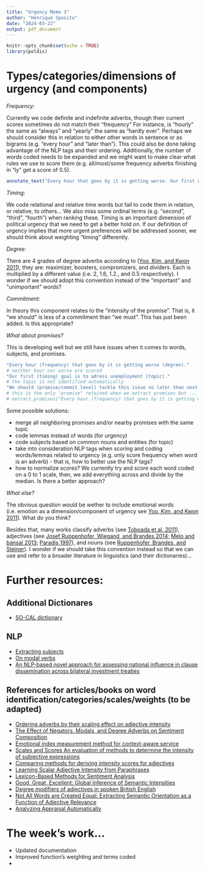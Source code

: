 ```yaml
---
title: "Urgency Memo 3"
author: "Henrique Sposito"
date: "2024-03-22"
output: pdf_document
---
```


```r
knitr::opts_chunk$set(echo = TRUE)
library(poldis)
```

# Types/categories/dimensions of urgency (and components)

*Frequency:*

Currently we code definite and indefinite adverbs, though their current scores sometimes do not match their "frequency" For instance, is "hourly" the same as "always" and "yearly" the same as "hardly ever". Perhaps we should consider this in relation to either other words in sentence or as bigrams (e.g. "every hour" and "later than"). This could also be done taking advantage of the NLP tags and their ordering. Additionally, the number of words coded needs to be expanded and we might want to make clear what rules we use to score them (e.g. all/most/some frequency adverbs finishing in "ly" get a score of 0.5). 

```r
annotate_text("Every hour that goes by it is getting worse. Our first goal is to adress unemployment. We should tackle this issue no later than next year.")
```

*Timing:*

We code relational and relative time words but fail to code them in relation, or relative, to others... We also miss some ordinal terms (e.g. "second", "third", "fourth") when ranking these. Timing is an important dimension of political urgency that we need to get a better hold on. If our definition of urgency implies that more urgent preferences will be addressed sooner, we should think about weighting "timing" differently. 

*Degree:*

There are 4 grades of degree adverbs according to ([Yoo, Kim, and Kwon 2011](https://www.sciencedirect.com/science/article/pii/S0957417410006627)), they are: maximizer, boosters, compromizers, and dividers. Each is multiplied by a different value (i.e. 2, 1.6, 1.2., and 0.5 respectively). I wonder if we should adopt this convention instead of the "important" and "unimportant" words?

*Commitment:*

In theory this component relates to the "intensity of the promise". That is, it "we should" is less of a commitment than "we must". This has just been added. Is this appropriate?

*What about promises?*

This is developing well but we still have issues when it comes to words, subjects, and promises. 

```r
"Every hour (frequency) that goes by it is getting worse (degree)."
# neither hour nor worse are scored
"Our first (timing) goal is to adress unemployment (topic)."
# the topic is not identified automatically
"We should (promise/commit level) tackle this issue no later than next year (timing)."
# this is the only "promise" retained when we extract promises but ...
# extract_promises("Every hour (frequency) that goes by it is getting worse (degree). Our first (timing) goal is to adress unemployment (topic). We should (promise/commit level) tackle this issue no later than next year (timing).")
```

Some possible solutions:

- merge all neighboring promises and/or nearby promises with the same topic
- code lemmas instead of words (for urgency)
- code subjects based on common nouns and entities (for topic)
- take into consideration NLP tags when scoring and coding words/lemmas related to urgency (e.g. only score frequency when word is an adverb) - that is, how to better use the NLP tags?
- how to normalize scores? We currently try and score each word coded on a 0 to 1 scale, then, we add everything across and divide by the median. Is there a better approach?

*What else?*

The obvious question would be wether to include emotional words (i.e. emotion as a dimension/component of urgency see [Yoo, Kim, and Kwon 2011](https://www.sciencedirect.com/science/article/pii/S0957417410006627)). What do you think?

Besides that, many works classify adverbs (see [Toboada et al. 2011](https://watermark.silverchair.com/coli_a_00049.pdf?token=AQECAHi208BE49Ooan9kkhW_Ercy7Dm3ZL_9Cf3qfKAc485ysgAAAzcwggMzBgkqhkiG9w0BBwagggMkMIIDIAIBADCCAxkGCSqGSIb3DQEHATAeBglghkgBZQMEAS4wEQQMhEkCRBlZxTHGBKJnAgEQgIIC6mtBuA0BzNdRmuG1RyGQi9krBrNZ7ae_oQ8__uHQVeG8ux9eiyT0gVR_URENzkzAiBHiZG6nITGepBYQTYCEgyYAx-Xy8nfg9G23fuBfBemDNsYO8FuEAOkAH5gSUulDVM6cPWdIH41v7VdSSBeoTzv_odLEX0P0pM_q5VJE5n8CwjwULopYDt0odWllW-8zyHVg8k83IlgsucYkt8CVhx-OqS7fz1YErn5eqEZ_uKTn-63wH3sXpLqeXf88t02oBxsKuvSumNVLirPueJpZ5OHwRwDYlDsfpF0fK3nOB3HXi2alQGXs7sd-I0bs2RJj5S7BsD6aNsTHoikRHjPaVDWWkFv2Y4VfYJ8xjWCciX2DXBxfegOuIjyZVDFxby1sv7xZuzdrVUzz7a2b28vwhLfOmACM0p8ZbM0JbatFP9pHPXsgEK0JAD5Q5Fo54Q378B5jT5rlw3x7LGbM8ax3T92EWPyfDMqLuPsFLmKmeFIJzQULXWo2O9rrnpIyZDIjoNi3pgBr4mSl46rfhHMXre6Effd_jswSCAL0SjUPY_wGyr1BQ07HcTHc4dcF8ekMz3yOLn920lCBEHBq1vRzxQVPg1LkrSkuUYMbl9l_deuvPJVNm35FSXVMpSMkKqZhxR2FFMSerUzh2zMXo16Em4bWTqbgArIXVkyhL2x0OCgd2a2aDEYfBG2oPBHtX42INjH5LPiksDbeoN9zIaz_oywficbMXQk3Sc8a_jmkYC9zcStMerqmRp_cSz6rr-RFXp_qRQaMn9hB-laYiruekSxTykPjFTsrRRG6hHO6yF-WlY4qSJ7OEnGDD4DLZ6i2STnYQLlzfr2Z7-UjyxRKvugINwqw3cL7_Ti6cFoNyo_rcq0hOhZhsGQLmyKFzCtXdZANuaBSauJdDamERB6qDfH_Ac5Es2y9vaNF9DkTrlXNltBsbXRJoIIoRnN8eA8xcF6yZZLgXWDE9H_lQWI_YI-U52x4Z4N4se8J)), adjectives (see [Josef Ruppenhofer, Wiegand, and Brandes 2014](https://api.deutsche-digitale-bibliothek.de/binary/a33c7963-986b-4429-8320-917d89ae8b43.pdf); [Melo and bansal 2013](https://aclanthology.org/Q13-1023.pdf); [Paradis 1997](https://lucris.lub.lu.se/ws/portalfiles/portal/4923802/1590143.pdf)), and nouns (see [Ruppenhofer, Brandes, and Steiner](https://ids-pub.bsz-bw.de/frontdoor/deliver/index/docId/5206/file/Ruppenhofer_Brandes_Steiner_Scales_and_Scores_An_evaluation_of_methods_to_determine_the_intensity_of_subjective_expressions_2015.pdf)). I wonder if we should take this convention instead so that we can use and refer to a broader literature in linguistics (and their dictionaries)...

# Further resources:

## Additional Dictionares

- [SO-CAL dictionary](https://github.com/sfu-discourse-lab/SO-CAL/tree/master/Resources/dictionaries/English)

## NLP

- [Extracting subjects](https://suttipong-kull.medium.com/how-to-extract-subject-verb-and-object-by-nlp-4149323a7d7d)
- [On modal verbs](https://stackoverflow.com/questions/46303537/how-to-find-the-future-tense-of-a-word-using-stanford-nlp)
- [An NLP-based novel approach for assessing national influence in clause dissemination across bilateral investment treaties](https://journals.plos.org/plosone/article?id=10.1371/journal.pone.0298380)

## References for articles/books on word identification/categories/scales/weights (to be adapted)

- [Ordering adverbs by their scaling effect on adjective intensity](https://aclanthology.org/R15-1071.pdf)
- [The Effect of Negators, Modals, and Degree Adverbs on Sentiment Composition](https://arxiv.org/pdf/1712.01794.pdf)
- [Emotional index measurement method for context-aware service](https://www.sciencedirect.com/science/article/pii/S0957417410006627)
- [Scales and Scores An evaluation of methods to determine the intensity of subjective expressions](https://ids-pub.bsz-bw.de/frontdoor/deliver/index/docId/5206/file/Ruppenhofer_Brandes_Steiner_Scales_and_Scores_An_evaluation_of_methods_to_determine_the_intensity_of_subjective_expressions_2015.pdf)
- [Comparing methods for deriving intensity scores for adjectives](https://api.deutsche-digitale-bibliothek.de/binary/a33c7963-986b-4429-8320-917d89ae8b43.pdf)
- [Learning Scalar Adjective Intensity from Paraphrases](https://www.cis.upenn.edu/~ccb/publications/learning-scalar-adjective-intensity-from-paraphrases.pdf)
- [Lexicon-Based Methods for Sentiment Analysis](https://watermark.silverchair.com/coli_a_00049.pdf?token=AQECAHi208BE49Ooan9kkhW_Ercy7Dm3ZL_9Cf3qfKAc485ysgAAAzcwggMzBgkqhkiG9w0BBwagggMkMIIDIAIBADCCAxkGCSqGSIb3DQEHATAeBglghkgBZQMEAS4wEQQMhEkCRBlZxTHGBKJnAgEQgIIC6mtBuA0BzNdRmuG1RyGQi9krBrNZ7ae_oQ8__uHQVeG8ux9eiyT0gVR_URENzkzAiBHiZG6nITGepBYQTYCEgyYAx-Xy8nfg9G23fuBfBemDNsYO8FuEAOkAH5gSUulDVM6cPWdIH41v7VdSSBeoTzv_odLEX0P0pM_q5VJE5n8CwjwULopYDt0odWllW-8zyHVg8k83IlgsucYkt8CVhx-OqS7fz1YErn5eqEZ_uKTn-63wH3sXpLqeXf88t02oBxsKuvSumNVLirPueJpZ5OHwRwDYlDsfpF0fK3nOB3HXi2alQGXs7sd-I0bs2RJj5S7BsD6aNsTHoikRHjPaVDWWkFv2Y4VfYJ8xjWCciX2DXBxfegOuIjyZVDFxby1sv7xZuzdrVUzz7a2b28vwhLfOmACM0p8ZbM0JbatFP9pHPXsgEK0JAD5Q5Fo54Q378B5jT5rlw3x7LGbM8ax3T92EWPyfDMqLuPsFLmKmeFIJzQULXWo2O9rrnpIyZDIjoNi3pgBr4mSl46rfhHMXre6Effd_jswSCAL0SjUPY_wGyr1BQ07HcTHc4dcF8ekMz3yOLn920lCBEHBq1vRzxQVPg1LkrSkuUYMbl9l_deuvPJVNm35FSXVMpSMkKqZhxR2FFMSerUzh2zMXo16Em4bWTqbgArIXVkyhL2x0OCgd2a2aDEYfBG2oPBHtX42INjH5LPiksDbeoN9zIaz_oywficbMXQk3Sc8a_jmkYC9zcStMerqmRp_cSz6rr-RFXp_qRQaMn9hB-laYiruekSxTykPjFTsrRRG6hHO6yF-WlY4qSJ7OEnGDD4DLZ6i2STnYQLlzfr2Z7-UjyxRKvugINwqw3cL7_Ti6cFoNyo_rcq0hOhZhsGQLmyKFzCtXdZANuaBSauJdDamERB6qDfH_Ac5Es2y9vaNF9DkTrlXNltBsbXRJoIIoRnN8eA8xcF6yZZLgXWDE9H_lQWI_YI-U52x4Z4N4se8J)
- [Good, Great, Excellent: Global Inference of Semantic Intensities](https://aclanthology.org/Q13-1023.pdf)
- [Degree modifiers of adjectives in spoken British English](https://lucris.lub.lu.se/ws/portalfiles/portal/4923802/1590143.pdf)
- [Not All Words are Created Equal: Extracting Semantic Orientation as a Function of Adjective Relevance](https://www.sfu.ca/~mtaboada/docs/publications/Voll_Taboada_AusAI.pdf)
- [Analyzing Appraisal Automatically](https://www.sfu.ca/~mtaboada/docs/publications/TaboadaGrieveAppraisal.pdf)

# The week's work...

- Updated documentation
- Improved function's weighting and terms coded
- 

